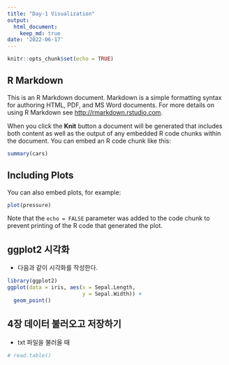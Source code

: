 ```yaml
---
title: "Day-1 Visualization"
output:
  html_document:
    keep_md: true
date: '2022-06-17'
---
```


```r
knitr::opts_chunk$set(echo = TRUE)
```

## R Markdown

This is an R Markdown document. Markdown is a simple formatting syntax for authoring HTML, PDF, and MS Word documents. For more details on using R Markdown see <http://rmarkdown.rstudio.com>.

When you click the **Knit** button a document will be generated that includes both content as well as the output of any embedded R code chunks within the document. You can embed an R code chunk like this:

```r
summary(cars)
```

## Including Plots

You can also embed plots, for example:

```r
plot(pressure)
```

Note that the `echo = FALSE` parameter was added to the code chunk to prevent printing of the R code that generated the plot.

## ggplot2 시각화
- 다음과 같이 시각화를 작성한다. 

```r
library(ggplot2)
ggplot(data = iris, aes(x = Sepal.Length, 
                        y = Sepal.Width)) + 
  geom_point()
```

## 4장 데이터 불러오고 저장하기
- txt 파일을 불러올 때 

```r
# read.table()
```


